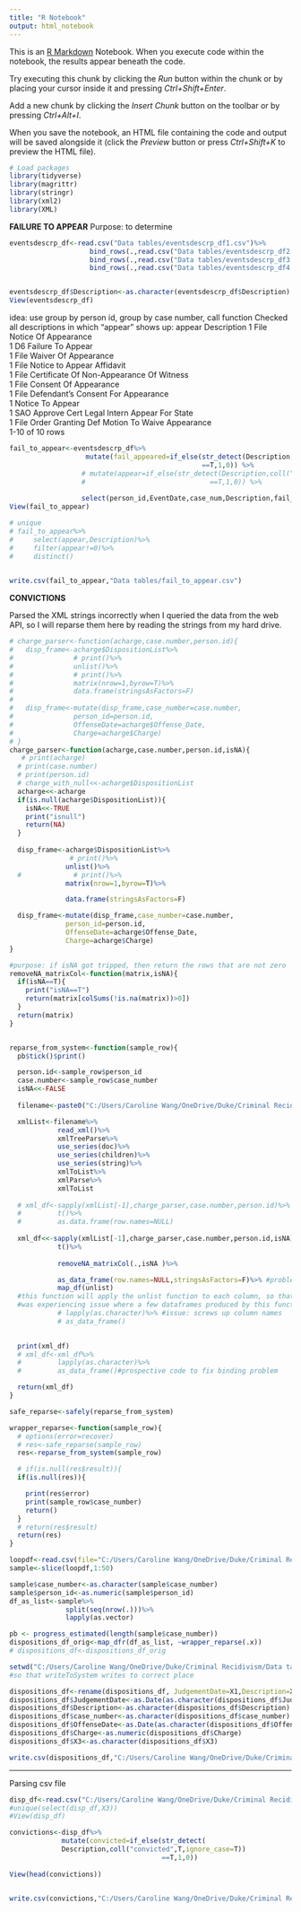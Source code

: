 ```yaml
---
title: "R Notebook"
output: html_notebook
---
```


This is an [R Markdown](http://rmarkdown.rstudio.com) Notebook. When you execute code within the notebook, the results appear beneath the code. 

Try executing this chunk by clicking the *Run* button within the chunk or by placing your cursor inside it and pressing *Ctrl+Shift+Enter*. 

Add a new chunk by clicking the *Insert Chunk* button on the toolbar or by pressing *Ctrl+Alt+I*.

When you save the notebook, an HTML file containing the code and output will be saved alongside it (click the *Preview* button or press *Ctrl+Shift+K* to preview the HTML file).

```r
# Load packages
library(tidyverse)
library(magrittr)
library(stringr)
library(xml2)
library(XML)

```

**FAILURE TO APPEAR**
Purpose: to determine 
```r
eventsdescrp_df<-read.csv("Data tables/eventsdescrp_df1.csv")%>%
                    bind_rows(.,read.csv("Data tables/eventsdescrp_df2.csv"))%>%
                    bind_rows(.,read.csv("Data tables/eventsdescrp_df3.csv"))%>%
                    bind_rows(.,read.csv("Data tables/eventsdescrp_df4.csv"))


eventsdescrp_df$Description<-as.character(eventsdescrp_df$Description)
View(eventsdescrp_df)
```

idea: use group by person id, group by case number, call function 
Checked all descriptions in which "appear" shows up: 
appear
<dbl>
Description
<chr>
1	File Notice Of Appearance		
1	D6 Failure To Appear		
1	File Waiver Of Appearance		
1	File Notice to Appear Affidavit		
1	File Certificate Of Non-Appearance Of Witness		
1	File Consent Of Appearance		
1	File Defendant's Consent For Appearance		
1	Notice To Appear		
1	SAO Approve Cert Legal Intern Appear For State		
1	File Order Granting Def Motion To Waive Appearance		
1-10 of 10 rows
```r
fail_to_appear<-eventsdescrp_df%>%
                   mutate(fail_appeared=if_else(str_detect(Description,coll("D6 Failure To Appear",T,ignore_case=T))
                                                ==T,1,0)) %>%
                  # mutate(appear=if_else(str_detect(Description,coll("appear",T,ignore_case=T))
                  #                               ==T,1,0)) %>%
                  
                  select(person_id,EventDate,case_num,Description,fail_appeared)
View(fail_to_appear)

# unique
# fail_to_appear%>%
#     select(appear,Description)%>%
#     filter(appear!=0)%>%
#     distinct()
  

```


```r
write.csv(fail_to_appear,"Data tables/fail_to_appear.csv")
```

**CONVICTIONS**

Parsed the XML strings incorrectly when I queried the data from the web API, so I will reparse them here by reading the strings from my hard drive.
```r
# charge_parser<-function(acharge,case.number,person.id){
#   disp_frame<-acharge$DispositionList%>%
#               # print()%>%
#               unlist()%>%
#               # print()%>%
#               matrix(nrow=1,byrow=T)%>%
#               data.frame(stringsAsFactors=F)
#   
#   disp_frame<-mutate(disp_frame,case_number=case.number,
#               person_id=person.id,
#               OffenseDate=acharge$Offense_Date,
#               Charge=acharge$Charge)
# }
charge_parser<-function(acharge,case.number,person.id,isNA){
   # print(acharge)
  # print(case.number)
  # print(person.id)
  # charge_with_null<<-acharge$DispositionList
  acharge<<-acharge
  if(is.null(acharge$DispositionList)){
    isNA<<-TRUE
    print("isnull")
    return(NA)
  }
  
  disp_frame<-acharge$DispositionList%>%
               # print()%>%
              unlist()%>%
  #             # print()%>%
              matrix(nrow=1,byrow=T)%>%

              data.frame(stringsAsFactors=F)

  disp_frame<-mutate(disp_frame,case_number=case.number,
              person_id=person.id,
              OffenseDate=acharge$Offense_Date,
              Charge=acharge$Charge)
}

#purpose: if isNA got tripped, then return the rows that are not zero
removeNA_matrixCol<-function(matrix,isNA){
  if(isNA==T){
    print("isNA==T")
    return(matrix[colSums(!is.na(matrix))>0])
  }
  return(matrix)
}


reparse_from_system<-function(sample_row){
  pb$tick()$print()

  person.id<-sample_row$person_id
  case.number<-sample_row$case_number
  isNA<<-FALSE
  
  filename<-paste0("C:/Users/Caroline Wang/OneDrive/Duke/Criminal Recidivism/disps_data/",case.number,"crim_dispositions.txt_xml")

  xmlList<-filename%>%
            read_xml()%>%
            xmlTreeParse%>%
            use_series(doc)%>%
            use_series(children)%>%
            use_series(string)%>%
            xmlToList%>%
            xmlParse%>%
            xmlToList
  
  # xml_df<-sapply(xmlList[-1],charge_parser,case.number,person.id)%>%
  #         t()%>%
  #         as.data.frame(row.names=NULL)
  
  xml_df<<-sapply(xmlList[-1],charge_parser,case.number,person.id,isNA)%>%
            t()%>%
            
            removeNA_matrixCol(.,isNA )%>%

            as_data_frame(row.names=NULL,stringsAsFactors=F)%>% #problem: column types are list
            map_df(unlist) 
  #this function will apply the unlist function to each column, so that each column is now a character vector as desired
  #was experiencing issue where a few dataframes produced by this function had column type character, but the vast majority had column type list, so couldn't rbind it. 
            # lapply(as.character)%>% #issue: screws up column names
            # as_data_frame()

  
  print(xml_df)
  # xml_df<-xml_df%>%
  #         lapply(as.character)%>%
  #         as_data_frame()#prospective code to fix binding problem

  return(xml_df)
}

safe_reparse<-safely(reparse_from_system)

wrapper_reparse<-function(sample_row){
  # options(error=recover)
  # res<-safe_reparse(sample_row)
  res<-reparse_from_system(sample_row)

  # if(is.null(res$result)){
  if(is.null(res)){

    print(res$error)
    print(sample_row$case_number)
    return()
  }
  # return(res$result)
  return(res)
}

```



```r

loopdf<-read.csv(file="C:/Users/Caroline Wang/OneDrive/Duke/Criminal Recidivism/Data tables/loopdf.csv")
sample<-slice(loopdf,1:50)

sample$case_number<-as.character(sample$case_number)
sample$person_id<-as.numeric(sample$person_id)
df_as_list<-sample%>%
              split(seq(nrow(.)))%>%
              lapply(as.vector)

```


```r
pb <- progress_estimated(length(sample$case_number))
dispositions_df_orig<-map_dfr(df_as_list, ~wrapper_reparse(.x))
# dispositions_df<-dispositions_df_orig

```


```r
setwd("C:/Users/Caroline Wang/OneDrive/Duke/Criminal Recidivism/Data tables")
#so that writeToSystem writes to correct place

dispositions_df<-rename(dispositions_df, JudgementDate=X1,Description=X2)
dispositions_df$JudgementDate<-as.Date(as.character(dispositions_df$JudgementDate),format = "%m/%d/%Y")
dispositions_df$Description<-as.character(dispositions_df$Description)
dispositions_df$case_number<-as.character(dispositions_df$case_number)
dispositions_df$OffenseDate<-as.Date(as.character(dispositions_df$OffenseDate),format = "%m/%d/%Y")
dispositions_df$Charge<-as.numeric(dispositions_df$Charge)
dispositions_df$X3<-as.character(dispositions_df$X3)

write.csv(dispositions_df,"C:/Users/Caroline Wang/OneDrive/Duke/Criminal Recidivism/Data tables/corrected_disp_df.csv")

```

_______________________________________________________________________

Parsing csv file 
```r
disp_df<-read.csv("C:/Users/Caroline Wang/OneDrive/Duke/Criminal Recidivism/Data tables/corrected_disp_df.csv")
#unique(select(disp_df,X3))
#View(disp_df)

```


```r
convictions<-disp_df%>%
             mutate(convicted=if_else(str_detect(
             Description,coll("convicted",T,ignore_case=T))
                                      ==T,1,0))
                  
View(head(convictions))
                
```



```r
write.csv(convictions,"C:/Users/Caroline Wang/OneDrive/Duke/Criminal Recidivism/Data tables/convicted_from_disps.csv")

```



